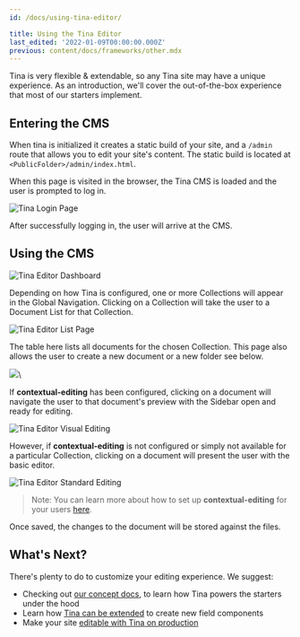```yaml
---
id: /docs/using-tina-editor/

title: Using the Tina Editor
last_edited: '2022-01-09T00:00:00.000Z'
previous: content/docs/frameworks/other.mdx
---
```


Tina is very flexible & extendable, so any Tina site may have a unique experience. As an introduction, we'll cover the out-of-the-box experience that most of our starters implement.

## Entering the CMS

When tina is initialized it creates a static build of your site, and a `/admin` route that allows you to edit your site's content. The static build is located at `<PublicFolder>/admin/index.html`.

When this page is visited in the browser, the Tina CMS is loaded and the user is prompted to log in.

![Tina Login Page](/img/tina-login.png)

After successfully logging in, the user will arrive at the CMS.

## Using the CMS

![Tina Editor Dashboard](/img/tina-dashboard.png)

Depending on how Tina is configured, one or more Collections will appear in the Global Navigation. Clicking on a Collection will take the user to a Document List for that Collection.

![Tina Editor List Page](/img/tina-list-page.png)

The table here lists all documents for the chosen Collection. This page also allows the user to create a new document or a new folder see below.

![](/img/docs/add-folder-tinacms_c8pxte.png)\

If **contextual-editing** has been configured, clicking on a document will navigate the user to that document's preview with the Sidebar open and ready for editing.

![Tina Editor Visual Editing](/img/docs/contextual-editing.png)

However, if **contextual-editing** is not configured or simply not available for a particular Collection, clicking on a document will present the user with the basic editor.

![Tina Editor Standard Editing](/img/tina-standard-editing.png)

> Note: You can learn more about how to set up **contextual-editing** for your users [here](/docs/contextual-editing/overview).

Once saved, the changes to the document will be stored against the files.

## What's Next?

There's plenty to do to customize your editing experience. We suggest:

- Checking out [our concept docs](/docs/schema/), to learn how Tina powers the starters under the hood
- Learn how [Tina can be extended](/docs/extending-tina/overview) to create new field components
- Make your site [editable with Tina on production](/docs/tina-cloud/)

